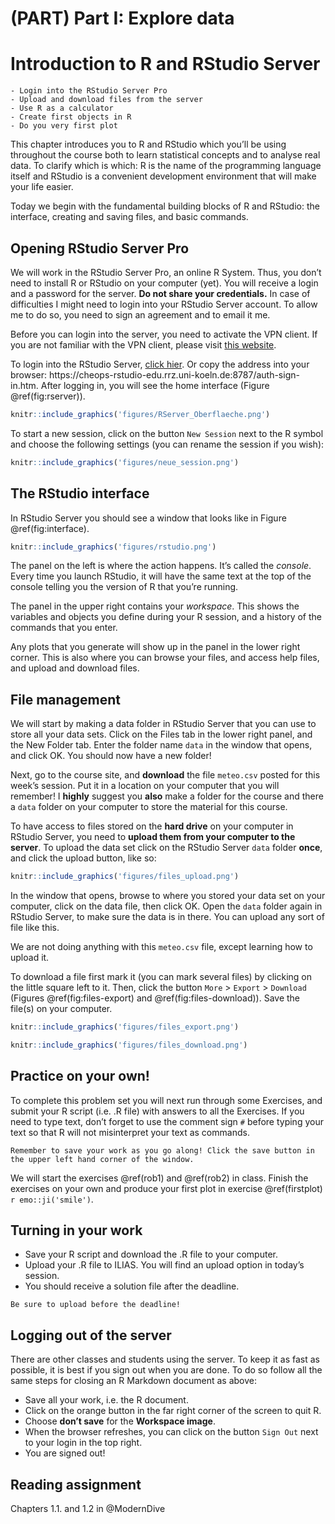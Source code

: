 # (PART) Part I: Explore data {-}
# Introduction to R and RStudio Server

```block
- Login into the RStudio Server Pro
- Upload and download files from the server
- Use R as a calculator
- Create first objects in R
- Do you very first plot
```

This chapter introduces you to R and RStudio which you'll be using throughout the course both to learn statistical concepts and to analyse real data. To clarify which is which: R is the name of the programming language itself and RStudio is a convenient development environment that will make your life easier.

Today we begin with the fundamental building blocks of R and RStudio: the interface, creating and saving files, and basic commands.


## Opening RStudio Server Pro
We will work in the RStudio Server Pro, an online R System. Thus, you don't need to install R or RStudio on your computer (yet). You will receive a login and a password for the server. **Do not share your credentials.** In case of difficulties I might need to login into your RStudio Server account. To allow me to do so, you need to sign an agreement and to email it me.

Before you can login into the server, you need to activate the VPN client. If you are not familiar with the VPN client, please visit [this website](https://rrzk.uni-koeln.de/en/internet-access-web/network-access/vpn).

To login into the RStudio Server,  [click hier](https://cheops-rstudio-edu.rrz.uni-koeln.de:8787/auth-sign-in). Or copy the address into your browser:  https://cheops-rstudio-edu.rrz.uni-koeln.de:8787/auth-sign-in.htm. After logging in, you will see the home interface  (Figure \@ref(fig:rserver)).

```r
knitr::include_graphics('figures/RServer_Oberflaeche.png')
```

To start a new session, click on the button `New Session` next to the R symbol and choose the following settings (you can rename the session if you wish):

```r
knitr::include_graphics('figures/neue_session.png')
```


## The RStudio interface

In RStudio Server you should see a window that looks like in Figure \@ref(fig:interface).


```r
knitr::include_graphics('figures/rstudio.png')
```

The panel on the left is where the action happens. It's called the *console*.  Every time you launch RStudio, it will have the same text at the top of the  console telling you the version of R that you're running.

The panel in the upper right contains your *workspace*. This shows the variables and objects you define during your R session, and a history of the commands that you enter. 

Any plots that you generate will show up in the panel in the lower right corner.  This is also where you can browse your files, and access help files, and upload and download files. 


## File management

We will start by making a data folder in RStudio Server that you can use to store all your data sets. Click on the Files tab in the lower right panel, and the New Folder tab. Enter the folder name `data` in the window that opens, and click OK. You should now have a new folder! 

Next, go to the course site, and **download** the file `meteo.csv` posted for this week's session. Put it in a location on your computer that you will remember! I **highly** suggest you **also** make a folder for the course and there a `data` folder on your computer to store the material for this course. 

To have access to files stored on the **hard drive** on your computer in RStudio Server, you need to **upload them from your computer to the server**. To upload the data set  click on the RStudio Server `data` folder **once**, and click the upload button, like so: 

```r
knitr::include_graphics('figures/files_upload.png')
```

In the window that opens, browse to where you stored your data set on your computer, click on the data file, then click OK. Open the `data` folder again in RStudio Server, to make sure the data is in there. You can upload any sort of file like this. 

We are not doing anything with this `meteo.csv` file, except learning how to upload it. 

To download a file first mark it (you can mark several files) by clicking on the little square left to it. Then, click the button `More` > `Export` > `Download` (Figures \@ref(fig:files-export) and \@ref(fig:files-download)). Save the file(s) on your computer.

```r
knitr::include_graphics('figures/files_export.png')
```

```r
knitr::include_graphics('figures/files_download.png')
```


## Practice on your own!

To complete this problem set you will next run through some Exercises, and submit your R script (i.e. .R file) with answers to all the Exercises. If you need to type text, don't forget to use the comment sign `#` before typing your text so that R will not misinterpret your text as commands.

```block
Remember to save your work as you go along! Click the save button in the upper left hand corner of the window.
```

We will start the exercises \@ref(rob1) and \@ref(rob2) in class. Finish the exercises on your own and produce your first plot in exercise \@ref(firstplot) `r emo::ji('smile')`.

## Turning in your work
- Save your R script and download the .R file to your computer.
- Upload your .R file to ILIAS. You will find an upload option in today's session.
- You should receive a solution file after the deadline.

```block
Be sure to upload before the deadline!
```



## Logging out of the server
There are other classes and students using the server. To keep it as fast as possible, it is best if you sign out when you are done. To do so follow all the same steps for closing an R Markdown document as above: 

- Save all your work, i.e. the R document.
- Click on the orange button in the far right corner of the screen to quit R.
- Choose **don't save** for the **Workspace image**.
- When the browser refreshes, you can click on the button `Sign Out` next to your login in the top right. 
- You are signed out! 

## Reading assignment
Chapters 1.1. and 1.2 in @ModernDive
